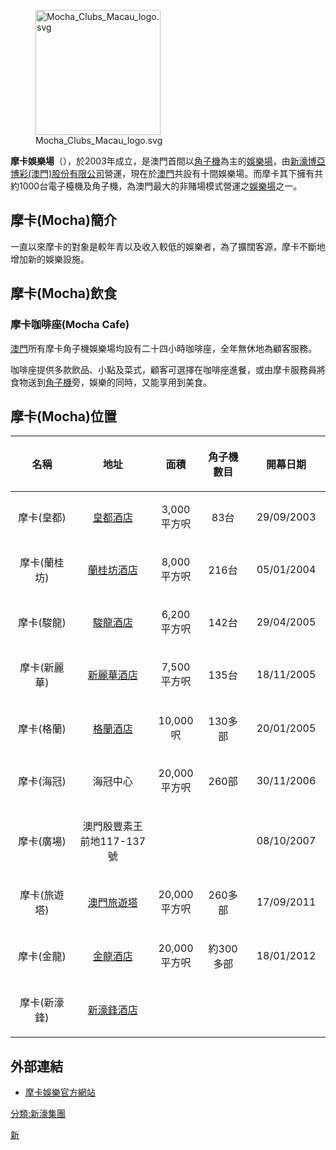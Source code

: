 [[File:Mocha_Clubs_Macau_logo.svg|200px]]

'''摩卡娛樂場'''（{{lang-en|'''Mocha Clubs Macau'''}}），於2003年成立，是澳門首間以[[角子機|角子機]]為主的[[娛樂場|娛樂場]]，由[[新濠博亞博彩(澳門)股份有限公司|新濠博亞博彩(澳門)股份有限公司]]營運，現在於[[澳門|澳門]]共設有十間娛樂場。而摩卡其下擁有共約1000台電子檯機及角子機，為澳門最大的非賭場模式營運之[[娛樂場|娛樂場]]之一。

== 摩卡(Mocha)簡介 ==
一直以來摩卡的對象是較年青以及收入較低的娛樂者，為了擴闊客源，摩卡不斷地增加新的娛樂設施。

== 摩卡(Mocha)飲食 ==
=== 摩卡咖啡座(Mocha Cafe) ===
[[澳門|澳門]]所有摩卡角子機娛樂場均設有二十四小時咖啡座，全年無休地為顧客服務。

咖啡座提供多款飲品、小點及菜式，顧客可選擇在咖啡座進餐，或由摩卡服務員將食物送到[[角子機|角子機]]旁，娛樂的同時，又能享用到美食。

== 摩卡(Mocha)位置 ==
{|  class="wikitable" width="800"
! align="center" width="20%"|名稱
! align="center" width="25%"|地址
! align="center" width="15%"|面積
! align="center" width="15%"|角子機數目
! align="center" width="25%"|開幕日期
|- 
|摩卡(皇都)||[[皇都酒店|皇都酒店]]||3,000平方呎||83台||29/09/2003
|-
|摩卡(蘭桂坊)||[[蘭桂坊酒店|蘭桂坊酒店]]||8,000平方呎||216台||05/01/2004
|-
|摩卡(駿龍)||[[駿龍酒店|駿龍酒店]]||6,200平方呎||142台||29/04/2005
|-
|摩卡(新麗華)||[[新麗華酒店|新麗華酒店]]||7,500平方呎||135台||18/11/2005
|-
|摩卡(格蘭)||[[格蘭酒店|格蘭酒店]]||10,000呎||130多部||20/01/2005
|-
|摩卡(海冠)||海冠中心||20,000平方呎||260部||30/11/2006
|-
|摩卡(廣場)||澳門殷豐素王前地117-137號|| || ||08/10/2007
|-
|摩卡(旅遊塔)||[[澳門旅遊塔|澳門旅遊塔]]||20,000平方呎||260多部||17/09/2011
|-
|摩卡(金龍)||[[金龍酒店|金龍酒店]]||20,000平方呎||約300多部||18/01/2012
|-
|摩卡(新濠鋒)||[[新濠鋒酒店|新濠鋒酒店]]|| || ||
|}

==外部連結==
*[https://web.archive.org/web/20140213045122/http://www.mochaclubs.com/tc 摩卡娛樂官方網站] {{zh-hk}}

{{新濠博亞娛樂場}}
[[Category:澳門賭場|新]]
[[分類:新濠集團|分類:新濠集團]]